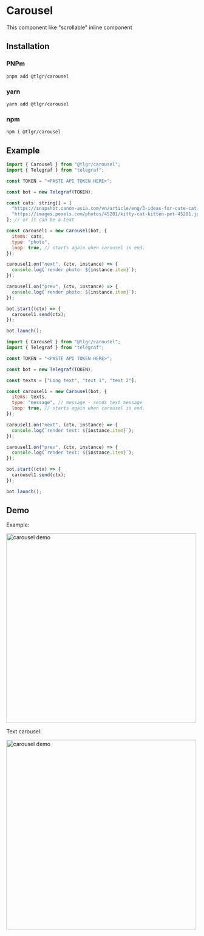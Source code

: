 # Carousel

This component like "scrollable" inline component

## Installation

### PNPm

`pnpm add @tlgr/carousel`

### yarn

`yarn add @tlgr/carousel`

### npm

`npm i @tlgr/carousel`

## Example

```jsx title=example.ts
import { Carousel } from "@tlgr/carousel";
import { Telegraf } from "telegraf";

const TOKEN = "<PASTE API TOKEN HERE>";

const bot = new Telegraf(TOKEN);

const cats: string[] = [
  "https://snapshot.canon-asia.com/vn/article/eng/3-ideas-for-cute-cat-photos",
  "https://images.pexels.com/photos/45201/kitty-cat-kitten-pet-45201.jpeg?auto=compress&cs=tinysrgb&w=1260&h=750&dpr=2",
]; // or it can be a text

const carousel1 = new Carousel(bot, {
  items: cats,
  type: "photo",
  loop: true, // starts again when carousel is end.
});

carousel1.on("next", (ctx, instance) => {
  console.log(`render photo: ${instance.item}`);
});

carousel1.on("prev", (ctx, instance) => {
  console.log(`render photo: ${instance.item}`);
});

bot.start((ctx) => {
  carousel1.send(ctx);
});

bot.launch();
```

```jsx title=carousel.text.ts
import { Carousel } from "@tlgr/carousel";
import { Telegraf } from "telegraf";

const TOKEN = "<PASTE API TOKEN HERE>";

const bot = new Telegraf(TOKEN);

const texts = ["Long text", "text 1", "text 2"];

const carousel1 = new Carousel(bot, {
  items: texts,
  type: "message", // message - sends text message
  loop: true, // starts again when carousel is end.
});

carousel1.on("next", (ctx, instance) => {
  console.log(`render text: ${instance.item}`);
});

carousel1.on("prev", (ctx, instance) => {
  console.log(`render text: ${instance.item}`);
});

bot.start((ctx) => {
  carousel1.send(ctx);
});

bot.launch();
```

## Demo

Example:

<img alt="carousel demo" src="/Telegraph/img/carousel.png" width="500" />

Text carousel:

<img alt="carousel demo" src="/Telegraph/img/carousel_text.png" width="500" />

